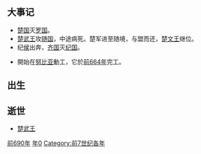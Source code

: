 {{Unreferenced|time=2021-10-18T04:42:50+00:00}}
{{yearTOC|-690|[[己丑|己丑年]]（[[生肖|兔年]]）；[[周莊王|周莊王]]七年；[[魯莊公|魯莊公]]四年；[[齊襄公|齊襄公]]八年；[[晉侯緡|晉侯緡]]十七年；[[曲沃武公|曲沃武公]]二十六年；[[秦武公|秦武公]]八年；[[楚武王|楚武王]]五十一年；[[宋湣公|宋湣公]]二年；[[衛黔牟|衛黔牟]]七年；[[陳宣公|陳宣公]]三年；[[蔡哀侯|蔡哀侯]]五年；[[郑子婴|郑子婴]]四年；[[燕莊公|燕莊公]]元年；[[曹莊公|曹莊公]]十二年；[[杞靖公|杞靖公]]十四年}}
== 大事记 ==
*[[楚国|楚国]]灭[[罗国|罗国]]。
*[[楚武王|楚武王]]攻[[随国|随国]]，中途病死。楚军进至随境，与盟而还，[[楚文王|楚文王]]继位。
*纪[[侯|侯]]出奔，[[齐国|齐国]]灭[[纪国|纪国]]。
*{{link-en|塔哈尔卡的人面狮身像|Sphinx of Taharqa}}開始在[[努比亚|努比亚]]{{link-en|卡瓦 (蘇丹)|Kawa (Sudan)|卡瓦}}動工，它於[[前664年|前664年]]完工。

== 出生 ==


== 逝世 ==
{{Wikisource year mention}}
*[[楚武王|楚武王]]



[[Category:前690年|]]
[[Category:前690年代|年0]]
[[Category:前7世纪各年|Category:前7世纪各年]]
